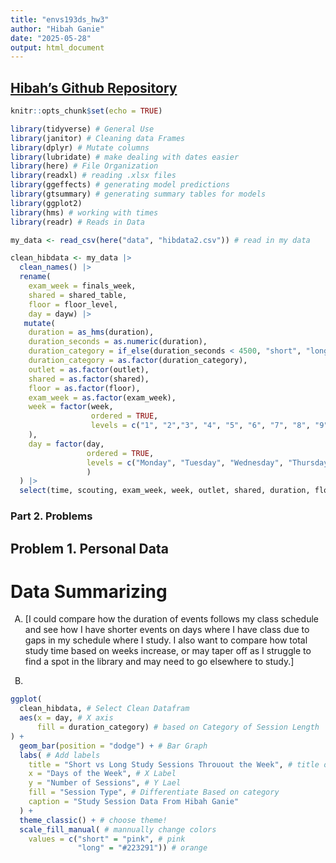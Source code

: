 ```yaml
---
title: "envs193ds_hw3"
author: "Hibah Ganie"
date: "2025-05-28"
output: html_document
---
```


## [Hibah's Github Repository](https://github.com/hibdawg/ENVS-193DS_homework-03)

```r
knitr::opts_chunk$set(echo = TRUE)
```

```r
library(tidyverse) # General Use
library(janitor) # Cleaning data Frames
library(dplyr) # Mutate columns
library(lubridate) # make dealing with dates easier
library(here) # File Organization
library(readxl) # reading .xlsx files
library(ggeffects) # generating model predictions
library(gtsummary) # generating summary tables for models 
library(ggplot2)
library(hms) # working with times
library(readr) # Reads in Data 

my_data <- read_csv(here("data", "hibdata2.csv")) # read in my data
```

```r
clean_hibdata <- my_data |> 
  clean_names() |> 
  rename(
    exam_week = finals_week,
    shared = shared_table,
    floor = floor_level,
    day = dayw) |> 
   mutate(
    duration = as_hms(duration),
    duration_seconds = as.numeric(duration),
    duration_category = if_else(duration_seconds < 4500, "short", "long"),
    duration_category = as.factor(duration_category),
    outlet = as.factor(outlet),
    shared = as.factor(shared),
    floor = as.factor(floor),
    exam_week = as.factor(exam_week),
    week = factor(week,
                  ordered = TRUE,
                  levels = c("1", "2","3", "4", "5", "6", "7", "8", "9", "10")
    ),
    day = factor(day,
                 ordered = TRUE,
                 levels = c("Monday", "Tuesday", "Wednesday", "Thursday", "Friday", "Saturday", "Sunday")
                 )
  ) |> 
  select(time, scouting, exam_week, week, outlet, shared, duration, floor, day, duration_category)

```


### Part 2. Problems

## Problem 1. Personal Data

# Data Summarizing

A.  
[I could compare how the duration of events follows my class schedule and see how I have shorter events on days where I have class due to gaps in my schedule where I study. I also want to compare how total study time based on weeks increase, or may taper off as I struggle to find a spot in the library and may need to go elsewhere to study.]

B.  
```r
ggplot(
  clean_hibdata, # Select Clean Datafram
  aes(x = day, # X axis
      fill = duration_category) # based on Category of Session Length
) +
  geom_bar(position = "dodge") + # Bar Graph
  labs( # Add labels
    title = "Short vs Long Study Sessions Throuout the Week", # title of Graph
    x = "Days of the Week", # X Label
    y = "Number of Sessions", # Y Lael
    fill = "Session Type", # Differentiate Based on category
    caption = "Study Session Data From Hibah Ganie"
  ) + 
  theme_classic() + # choose theme!
  scale_fill_manual( # mannually change colors 
    values = c("short" = "pink", # pink
               "long" = "#223291")) # orange
```
